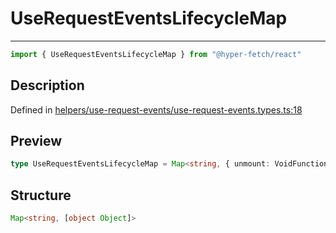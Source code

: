 

# UseRequestEventsLifecycleMap

<div class="api-docs__separator" data-reactroot="">

---

</div><div class="api-docs__import" data-reactroot="">

```ts
import { UseRequestEventsLifecycleMap } from "@hyper-fetch/react"
```

</div><div class="api-docs__section">

## Description

</div><div class="api-docs__description"><span class="api-docs__do-not-parse">



</span></div><p class="api-docs__definition">

Defined in [helpers/use-request-events/use-request-events.types.ts:18](https://github.com/BetterTyped/hyper-fetch/blob/3f01c37e/packages/react/src/helpers/use-request-events/use-request-events.types.ts#L18)

</p><div class="api-docs__section">

## Preview

</div><div class="api-docs__preview type single">

```ts
type UseRequestEventsLifecycleMap = Map<string, { unmount: VoidFunction }>;
```

</div><div class="api-docs__section">

## Structure

</div><div class="api-docs__returns">

```ts
Map<string, [object Object]>
```

</div>